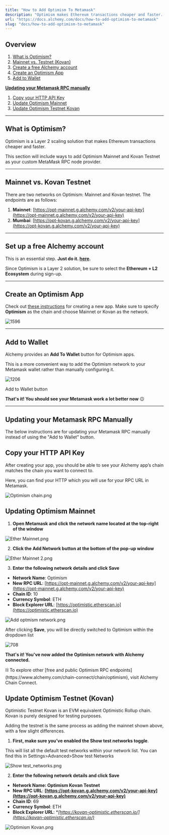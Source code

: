 ```yaml
---
title: "How to Add Optimism To Metamask"
description: "Optimism makes Ethereum transactions cheaper and faster. This section will include ways to add Optimism Mainnet and Kovan Testnet as your custom MetaMask RPC node provider."
url: "https://docs.alchemy.com/docs/how-to-add-optimism-to-metamask"
slug: "docs/how-to-add-optimism-to-metamask"
---
```



## Overview

1. [What is Optimism?](https://docs.alchemy.com/alchemy/guides/connecting-metamask-to-alchemy/how-to-add-optimism-to-metamask#what-is-optimism)
2. [Mainnet vs. Testnet (Kovan)](https://docs.alchemy.com/alchemy/guides/connecting-metamask-to-alchemy/how-to-add-optimism-to-metamask#mainnet-vs.-mumbai-testnet)
3. [Create a free Alchemy account](https://alchemy.com/?a=991c4e82df)
4. [Create an Optimism App](https://docs.alchemy.com/alchemy/guides/connecting-metamask-to-alchemy/how-to-add-optimism-to-metamask#create-a-polygon-app)
5. [Add to Wallet](https://docs.alchemy.com/alchemy/guides/connecting-metamask-to-alchemy/how-to-add-optimism-to-metamask#add-to-wallet)

**[Updating your Metamask RPC manually](https://docs.alchemy.com/alchemy/guides/connecting-metamask-to-alchemy/how-to-add-optimism-to-metamask#updating-your-metamask-rpc-manually)**

1. [Copy your HTTP API Key](https://docs.alchemy.com/alchemy/guides/connecting-metamask-to-alchemy/how-to-add-optimism-to-metamask#copy-your-http-api-key)
2. [Update Optimism Mainnet](https://docs.alchemy.com/alchemy/guides/connecting-metamask-to-alchemy/how-to-add-optimism-to-metamask#updating-polygon-mainnet)
3. [Update Optimism Testnet Kovan](https://docs.alchemy.com/alchemy/guides/connecting-metamask-to-alchemy/how-to-add-optimism-to-metamask#update-polygon-testnet-mumbai)

***

## What is Optimism?

Optimism is a Layer 2 scaling solution that makes Ethereum transactions cheaper and faster.

This section will include ways to add Optimism Mainnet and Kovan Testnet as your custom MetaMask RPC node provider.

***

## Mainnet vs. Kovan Testnet

There are two networks on Optimism: Mainnet and Kovan testnet. The endpoints are as follows:

1. **Mainnet**: [https://opt-mainnet.g.alchemy.com/v2/your-api-key](https://opt-mainnet.g.alchemy.com/v2/your-api-key)
2. **Mumbai**: [https://opt-kovan.g.alchemy.com/v2/your-api-key](https://opt-kovan.g.alchemy.com/v2/your-api-key)

***

## Set up a free Alchemy account

This is an essential step. **Just do it. [here](https://alchemy.com/?a=991c4e82df).**

Since Optimism is a Layer 2 solution, be sure to select the **Ethereum + L2 Ecosystem** during sign-up.

***

## Create an Optimism App

Check out [these instructions](https://docs.alchemy.com/alchemy/introduction/getting-started#1.create-an-alchemy-key) for creating a new app. Make sure to specify **Optimism** as the chain and choose Mainnet or Kovan as the network.

![1596](7f9d185-Optimism.png "Optimism.png")

***

## Add to Wallet

Alchemy provides an **Add To Wallet** button for Optimism apps.

This is a more convenient way to add the Optimism network to your Metamask wallet rather than manually configuring it.

![1206](87bb2d0-Optimism_app.png "Optimism app.png")

Add to Wallet button

**That's it! You should see your Metamask work a lot better now** 😉

***

## Updating your Metamask RPC Manually

The below instructions are for updating your Metamask RPC manually instead of using the "Add to Wallet" button.

## Copy your HTTP API Key

After creating your app, you should be able to see your Alchemy app’s chain matches the chain you want to connect to.

Here, you can find your HTTP which you will use for your RPC URL in Metamask.

![](0c6abd8-Optimism_chain.png "Optimism chain.png")

## Updating Optimism Mainnet

1. **Open Metamask and click the network name located at the top-right of the window**

![](eec1483-Ether_Mainnet.png "Ether Mainnet.png")

2. **Click the Add Network button at the bottom of the pop-up window**

![](d025cdf-Ether_Mainnet_2.png "Ether Mainnet 2.png")

3. **Enter the following network details and click Save**

* **Network Name**: Optimism
* **New RPC URL**: [https://opt-mainnet.g.alchemy.com/v2/your-api-key](https://opt-mainnet.g.alchemy.com/v2/your-api-key)
* **Chain ID**: 10
* **Currency Symbol**: ETH
* **Block Explorer URL**: [https://optimistic.etherscan.io](https://optimistic.etherscan.io)

![](5653b16-Add_optmism_network.png "Add optmism network.png")

After clicking **Save**, you will be directly switched to Optimism within the dropdown list

![708](8250ae5-Optim.png "Optim.png")

**That's it! You've now added the Optimism network with Alchemy connected.**

<Info>
  ⛓️ To explore other [free and public Optimism RPC endpoints](https://www.alchemy.com/chain-connect/chain/optimism), visit Alchemy Chain Connect.
</Info>

## Update Optimism Testnet (Kovan)

Optimistic Testnet Kovan is an EVM equivalent Optimistic Rollup chain. Kovan is purely designed for testing purposes.

Adding the testnet is the same process as adding the mainnet shown above, with a few slight differences.

1. **First, make sure you’ve enabled the Show test networks toggle**.

This will list all the default test networks within your network list. You can find this in Settings>Advanced>Show test Networks

![](cc21d83-Show_test_networks.png "Show test_networks.png")

2. **Enter the following network details and click Save**

* **Network Name: Optimism Kovan Testnet**
* **New RPC URL**: **[https://opt-kovan.g.alchemy.com/v2/your-api-key](https://opt-kovan.g.alchemy.com/v2/your-api-key)**
* **Chain ID**: 69
* **Currency Symbol**: ETH
* **Block Explorer URL**: \**[https://kovan-optimistic.etherscan.io/](https://kovan-optimistic.etherscan.io/)*

![](b7acaec-Optimism_Kovan.png "Optimism Kovan.png")
